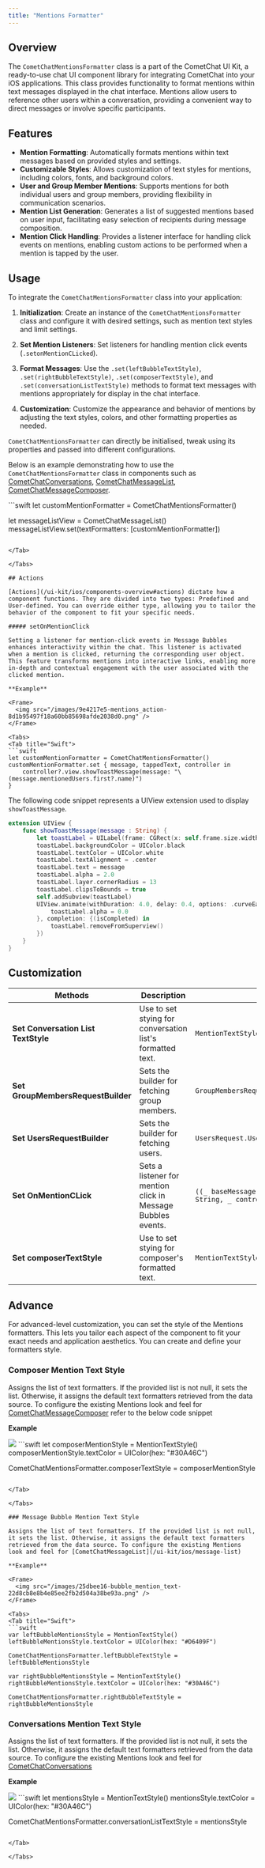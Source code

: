 ```yaml
---
title: "Mentions Formatter"
---
```


## Overview

The `CometChatMentionsFormatter` class is a part of the CometChat UI Kit, a ready-to-use chat UI component library for integrating CometChat into your iOS applications. This class provides functionality to format mentions within text messages displayed in the chat interface. Mentions allow users to reference other users within a conversation, providing a convenient way to direct messages or involve specific participants.

## Features

* **Mention Formatting**: Automatically formats mentions within text messages based on provided styles and settings.
* **Customizable Styles**: Allows customization of text styles for mentions, including colors, fonts, and background colors.
* **User and Group Member Mentions**: Supports mentions for both individual users and group members, providing flexibility in communication scenarios.
* **Mention List Generation**: Generates a list of suggested mentions based on user input, facilitating easy selection of recipients during message composition.
* **Mention Click Handling**: Provides a listener interface for handling click events on mentions, enabling custom actions to be performed when a mention is tapped by the user.

## Usage

To integrate the `CometChatMentionsFormatter` class into your application:

1. **Initialization**: Create an instance of the `CometChatMentionsFormatter` class and configure it with desired settings, such as mention text styles and limit settings.

2. **Set Mention Listeners**: Set listeners for handling mention click events (`.setonMentionCLicked`).

3. **Format Messages**: Use the `.set(leftBubbleTextStyle)`, `.set(rightBubbleTextStyle)`, `.set(composerTextStyle)`, and `.set(conversationListTextStyle)` methods to format text messages with mentions appropriately for display in the chat interface.

4. **Customization**: Customize the appearance and behavior of mentions by adjusting the text styles, colors, and other formatting properties as needed.

`CometChatMentionsFormatter` can directly be initialised, tweak using its properties and passed into different configurations.

Below is an example demonstrating how to use the `CometChatMentionsFormatter` class in components such as [CometChatConversations](/ui-kit/ios/conversations), [CometChatMessageList](/ui-kit/ios/message-list), [CometChatMessageComposer](/ui-kit/ios/message-composer).

<Tabs>
<Tab title="Swift">
```swift
let customMentionFormatter = CometChatMentionsFormatter()

let messageListView = CometChatMessageList()
messageListView.set(textFormatters: [customMentionFormatter])
```

</Tab>

</Tabs>

## Actions

[Actions](/ui-kit/ios/components-overview#actions) dictate how a component functions. They are divided into two types: Predefined and User-defined. You can override either type, allowing you to tailor the behavior of the component to fit your specific needs.

##### setOnMentionClick

Setting a listener for mention-click events in Message Bubbles enhances interactivity within the chat. This listener is activated when a mention is clicked, returning the corresponding user object. This feature transforms mentions into interactive links, enabling more in-depth and contextual engagement with the user associated with the clicked mention.

**Example**

<Frame>
  <img src="/images/9e4217e5-mentions_action-8d1b95497f18a60bb85698afde2038d0.png" />
</Frame>

<Tabs>
<Tab title="Swift">
```swift
let customMentionFormatter = CometChatMentionsFormatter()
customMentionFormatter.set { message, tappedText, controller in
    controller?.view.showToastMessage(message: "\(message.mentionedUsers.first?.name)")
}
```

</Tab>

</Tabs>

The following code snippet represents a UIView extension used to display `showToastMessage`.

```swift Swift
extension UIView {
    func showToastMessage(message : String) {
        let toastLabel = UILabel(frame: CGRect(x: self.frame.size.width/2 - 100, y: self.frame.size.height-120, width: 200, height: 35))
        toastLabel.backgroundColor = UIColor.black
        toastLabel.textColor = UIColor.white
        toastLabel.textAlignment = .center
        toastLabel.text = message
        toastLabel.alpha = 2.0
        toastLabel.layer.cornerRadius = 13
        toastLabel.clipsToBounds = true
        self.addSubview(toastLabel)
        UIView.animate(withDuration: 4.0, delay: 0.4, options: .curveEaseOut, animations: {
            toastLabel.alpha = 0.0
        }, completion: {(isCompleted) in
            toastLabel.removeFromSuperview()
        })
    }
}
```

## Customization

| Methods                             | Description                                                  | Code                                                                                        |
| ----------------------------------- | ------------------------------------------------------------ | ------------------------------------------------------------------------------------------- |
| **Set Conversation List TextStyle** | Use to set stying for conversation list's formatted text.    | `MentionTextStyle`                                                                          |
| **Set GroupMembersRequestBuilder**  | Sets the builder for fetching group members.                 | `GroupMembersRequest.GroupMembersRequestBuilder?`                                           |
| **Set UsersRequestBuilder**         | Sets the builder for fetching users.                         | `UsersRequest.UsersRequestBuilder?`                                                         |
| **Set OnMentionCLick**              | Sets a listener for mention click in Message Bubbles events. | `((_ baseMessage: BaseMessage, _ tappedText: String, _ controller: UIViewController?)->())` |
| **Set composerTextStyle**           | Use to set stying for composer's formatted text.             | `MentionTextStyle`                                                                          |

## Advance

For advanced-level customization, you can set the style of the Mentions formatters. This lets you tailor each aspect of the component to fit your exact needs and application aesthetics. You can create and define your formatters style.

### Composer Mention Text Style

Assigns the list of text formatters. If the provided list is not null, it sets the list. Otherwise, it assigns the default text formatters retrieved from the data source. To configure the existing Mentions look and feel for [CometChatMessageComposer](/ui-kit/ios/message-composer) refer to the below code snippet

**Example**

<Frame>
  <img src="/images/f1fa27e6-composer_mention_text-57a6cbaa973eca94248a14c0ef34fa99.png" />
</Frame>

<Tabs>
<Tab title="Swift">
```swift
let composerMentionStyle = MentionTextStyle()
composerMentionStyle.textColor = UIColor(hex: "#30A46C")
        
CometChatMentionsFormatter.composerTextStyle = composerMentionStyle
```

</Tab>

</Tabs>

### Message Bubble Mention Text Style

Assigns the list of text formatters. If the provided list is not null, it sets the list. Otherwise, it assigns the default text formatters retrieved from the data source. To configure the existing Mentions look and feel for [CometChatMessageList](/ui-kit/ios/message-list)

**Example**

<Frame>
  <img src="/images/25dbee16-bubble_mention_text-22d8cb8e8b4e85ee2fb2d504a38be93a.png" />
</Frame>

<Tabs>
<Tab title="Swift">
```swift
var leftBubbleMentionsStyle = MentionTextStyle()
leftBubbleMentionsStyle.textColor = UIColor(hex: "#D6409F")
        
CometChatMentionsFormatter.leftBubbleTextStyle = leftBubbleMentionsStyle
        
var rightBubbleMentionsStyle = MentionTextStyle()
rightBubbleMentionsStyle.textColor = UIColor(hex: "#30A46C")

CometChatMentionsFormatter.rightBubbleTextStyle = rightBubbleMentionsStyle
```

</Tab>

</Tabs>

### Conversations Mention Text Style

Assigns the list of text formatters. If the provided list is not null, it sets the list. Otherwise, it assigns the default text formatters retrieved from the data source. To configure the existing Mentions look and feel for [CometChatConversations](/ui-kit/ios/conversations)

**Example**

<Frame>
  <img src="/images/58a99728-conversation_mention_text-e0bc3f77a54adcbdac922eb7c2697627.png" />
</Frame>

<Tabs>
<Tab title="Swift">
```swift
let mentionsStyle = MentionTextStyle()
mentionsStyle.textColor = UIColor(hex: "#30A46C")
        
CometChatMentionsFormatter.conversationListTextStyle = mentionsStyle
```

</Tab>

</Tabs>
